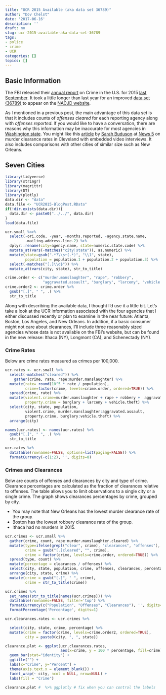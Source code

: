 ```yaml
---
title: "UCR 2015 Available (aka data set 36789)"
author: "Dov Chelst"
date: '2017-06-16'
description: ''
draft: no
slug: ucr-2015-available-aka-data-set-36789
tags: 
- police
- crime
- UCR
categories: []
topics: []
---
```



## Basic Information
The FBI released their 
[annual report](https://ucr.fbi.gov/crime-in-the-u.s/2015/crime-in-the-u.s.-2015) 
on Crime in the U.S. for 2015 
[last September](https://www.fbi.gov/news/pressrel/press-releases/fbi-releases-2015-crime-statistics).
It took a little longer than last year for an improved 
[data set (36789)](http://www.icpsr.umich.edu/icpsrweb/NACJD/studies/36789?searchSource=revise&q=36789) 
to appear on the 
[NACJD website](http://www.icpsr.umich.edu/icpsrweb/NACJD/index.jsp). 

As I mentioned in a previous post, the main advantage of this data set is that 
it includes counts of _offenses cleared_ for each reporting agency along with
_offenses reported_. If you would like to have a conversation, 
there are reasons why this information may be inaccurate for most agencies in
[Washington state](http://www.waspc.org/statistics-reports). 
You might like this 
[article](http://www.news5cleveland.com/longform/cleveland-police-struggle-to-solve-murder-cases) 
by 
[Sarah Buduson](http://www.news5cleveland.com/about-us/staff/investigator-sarah-buduson-biography) at 
[News 5](http://www.news5cleveland.com/) 
on murder clearance rates in Cleveland with embedded video interviews. It also
includes comparisons with other cities of similar size such as New Orleans.

## Seven Cities

```r
library(tidyverse)
library(stringr)
library(magrittr)
library(DT)
library(plotly)
data.dir <- "data"
data.file <- "UCR2015-BlogPost.RData"
if(!dir.exists(data.dir)){
  data.dir <- paste0("../../", data.dir)
}
load(data.file)

ucr.small %<>%
  select(-ori.code, -year, -months.reported, -agency.state.name, 
         -mailing.address.line.2) %>%
  dplyr::rename(city=agency.name, state=numeric.state.code) %>%
  mutate_at(vars(-matches("city|state")), as.numeric) %>%
  mutate(state=gsub(".*?\\s+(.*)", "\\1", state), 
         population = population.1 + population.2 + population.3) %>%
  select(-matches("[.]\\d$")) %>%  
  mutate_at(vars(city, state), str_to_title) 

crime.order <- c("murder.manslaughter", "rape", "robbery", 
                 "aggravated.assault", "burglary", "larceny", "vehicle.theft")
crime.order2 <- crime.order %>%
  gsub("[.]", " ", .) %>%
  str_to_title

```

Along with describing the available data, I thought I'd use it a little bit.
Let's take a look at the UCR information associated with the four agencies
that I either discussed recently or plan to examine in the near future: 
Atlanta, Boston, Los Angeles, and New Orleans. 
In addition, if a basic consumer might not care about clearances, I'll include
three reasonably sized agencies whose data is not available on the FBI's 
website, but can be found in the new release: Ithaca (NY), Longmont (CA), 
and Schenectady (NY). 


### Crime Rates
Below are crime rates measured as crimes per 100,000.

```r
ucr.rates <- ucr.small %>%
  select(-matches("cleared")) %>%
    gather(crime, rate, rape:murder.manslaughter) %>%
  mutate(rate= round(10^5 * rate / population), 
         crime=factor(crime, levels=crime.order, ordered=TRUE)) %>%
  spread(crime, rate) %>%
  mutate(violent.crime=murder.manslaughter + rape + robbery +  aggravated.assault,
         property.crime = burglary + larceny + vehicle.theft) %>%
  select(city, state, population,
         violent.crime, murder.manslaughter:aggravated.assault,
         property.crime, burglary:vehicle.theft) %>%
  arrange(city)

names(ucr.rates) <- names(ucr.rates) %>% 
  gsub("[.]", " ", .) %>% 
  str_to_title

ucr.rates %>%
  datatable(rownames=FALSE, options=list(paging=FALSE)) %>%
  formatCurrency(-c(1:2), '', digits=0)

```

### Crimes and Clearances
Belw are counts of offenses and clearances by city and type of crime. 
Clearance percentages are calculated as the fraction of clearances relative to 
offenses.
The table allows you to limit observations to a single city or a single crime.
The graph shows clearances percentages by crime, grouped by city.

- You may note that New Orleans has the lowest murder clearance rate of the group.
- Boston has the lowest robbery clearance rate of the group.
- Ithaca had no murders in 2015.

```r
ucr.crimes <- ucr.small %>%
  gather(crime, count, rape:murder.manslaughter.cleared) %>%
  mutate(type=ifelse(grepl("clear", crime), "clearances", "offenses"),
         crime = gsub("[.]cleared", "", crime),
         crime = factor(crime, levels=crime.order, ordered=TRUE)) %>% 
  spread(type, count) %>%
  mutate(percentage = clearances / offenses) %>%
  select(city, state, population, crime, offenses, clearances, percentage) %>%
  arrange(city, state, crime) %>%
  mutate(crime = gsub("[.]", " ", crime),
         crime = str_to_title(crime))

ucr.crimes %>%
  set_names(str_to_title(names(ucr.crimes))) %>%
  datatable(rownames=FALSE, filter='top') %>%
  formatCurrency(c("Population", "Offenses", "Clearances"), '', digits=0) %>%
  formatPercentage('Percentage', digits=1)
```



```r
ucr.clearances.rates <- ucr.crimes %>%

  select(city, state, crime, percentage) %>%
  mutate(crime = factor(crime, levels=crime.order2, ordered=TRUE),
         city = paste0(city, ", ", state))

clearance.plot <- ggplot(ucr.clearances.rates, 
                         aes(x=crime, y = 100 * percentage, fill=crime)) +
  geom_bar(stat="identity") +
  ggtitle("") +
  labs(x="Crime", y="Percent") + 
  theme(axis.text.x = element_blank()) + 
  facet_wrap(~ city, ncol = NULL, nrow=NULL) +
  labs(fill = "Crime")

clearance.plot #  %>% ggplotly # fix when you can control the labels
```